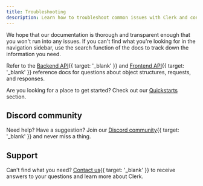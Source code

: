```yaml
---
title: Troubleshooting
description: Learn how to troubleshoot common issues with Clerk and contact support for additional assistance.
---
```


We hope that our documentation is thorough and transparent enough that you won't run into any issues. If you can't find what you're looking for in the navigation sidebar, use the search function of the docs to track down the information you need.

Refer to the [Backend API](/docs/reference/backend-api){{ target: '_blank' }} and [Frontend API](/docs/reference/frontend-api){{ target: '_blank' }} reference docs for questions about object structures, requests, and responses.

Are you looking for a place to get started? Check out our [Quickstarts](/docs/quickstarts/overview) section.

## Discord community

Need help? Have a suggestion? Join our [Discord community](/discord){{ target: '_blank' }} and never miss a thing.

## Support

Can't find what you need? [Contact us](/contact/support){{ target: '_blank' }} to receive answers to your questions and learn more about Clerk.
